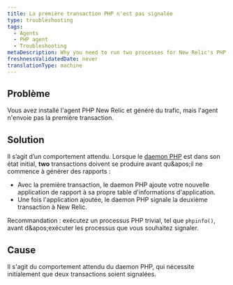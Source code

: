 ```yaml
---
title: La première transaction PHP n'est pas signalée
type: troubleshooting
tags:
  - Agents
  - PHP agent
  - Troubleshooting
metaDescription: Why you need to run two processes for New Relic's PHP agent to start reporting after initial installation.
freshnessValidatedDate: never
translationType: machine
---
```


## Problème

Vous avez installé l&apos;agent PHP New Relic et généré du trafic, mais l&apos;agent n&apos;envoie pas la première transaction.

## Solution

Il s’agit d’un comportement attendu. Lorsque le [daemon PHP](/docs/agents/php-agent/getting-started/new-relic-daemon-processes) est dans son état initial, <DNT>**two**</DNT> transactions doivent se produire avant qu&amp;apos;il ne commence à générer des rapports :

* Avec la première transaction, le daemon PHP ajoute votre nouvelle application de rapport à sa propre table d&apos;informations d&apos;application.
* Une fois l&apos;application ajoutée, le daemon PHP signale la deuxième transaction à New Relic.

Recommandation : exécutez un processus PHP trivial, tel que `phpinfo()`, avant d&amp;apos;exécuter les processus que vous souhaitez signaler.

## Cause

Il s&apos;agit du comportement attendu du daemon PHP, qui nécessite initialement que deux transactions soient signalées.
